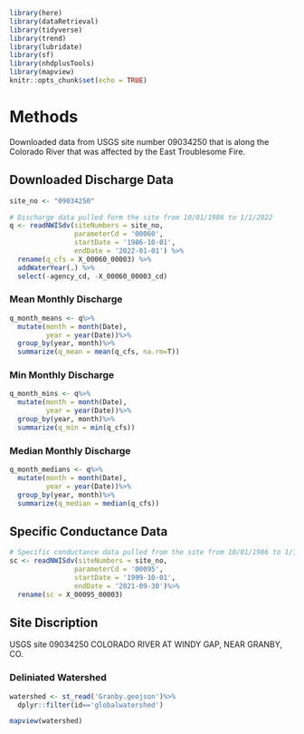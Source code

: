 ```r
library(here)
library(dataRetrieval)
library(tidyverse)
library(trend)
library(lubridate)
library(sf)
library(nhdplusTools)
library(mapview)
knitr::opts_chunk$set(echo = TRUE)
```


# Methods

Downloaded data from USGS site number 09034250 that is along the Colorado River that was affected by the East Troublesome Fire.

## Downloaded Discharge Data

```r
site_no <- "09034250" 

# Discharge data pulled form the site from 10/01/1986 to 1/1/2022
q <- readNWISdv(siteNumbers = site_no,
                parameterCd = '00060',
                startDate = '1986-10-01',
                endDate = '2022-01-01') %>%
  rename(q_cfs = X_00060_00003) %>%
  addWaterYear(.) %>%
  select(-agency_cd, -X_00060_00003_cd)
```


### Mean Monthly Discharge 
```r
q_month_means <- q%>%
  mutate(month = month(Date),
         year = year(Date))%>%
  group_by(year, month)%>%
  summarize(q_mean = mean(q_cfs, na.rm=T))

```

### Min Monthly Discharge 
```r
q_month_mins <- q%>%
  mutate(month = month(Date),
         year = year(Date))%>%
  group_by(year, month)%>%
  summarize(q_min = min(q_cfs))

```

### Median Monthly Discharge 
```r
q_month_medians <- q%>%
  mutate(month = month(Date),
         year = year(Date))%>%
  group_by(year, month)%>%
  summarize(q_median = median(q_cfs))

```

## Specific Conductance Data

```r
# Specific conductance data pulled from the site from 10/01/1986 to 1/1/2022
sc <- readNWISdv(siteNumbers = site_no,
                parameterCd = '00095',
                startDate = '1999-10-01', 
                endDate = '2021-09-30')%>%
  rename(sc = X_00095_00003)
```

## Site Discription

USGS site 09034250 COLORADO RIVER AT WINDY GAP, NEAR GRANBY, CO.

### Deliniated Watershed
```r
watershed <- st_read('Granby.geojson')%>%
  dplyr::filter(id=='globalwatershed')

mapview(watershed)
```